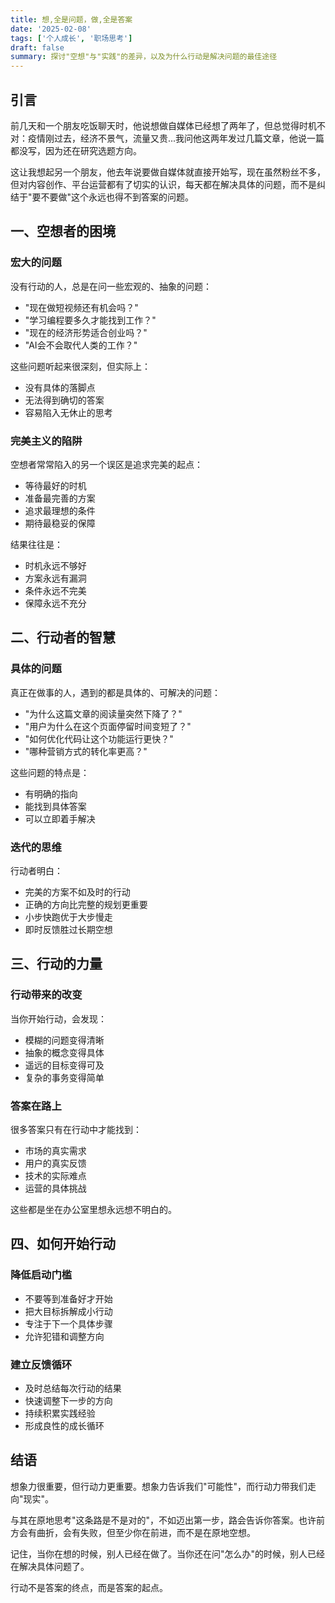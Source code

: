 ```yaml
---
title: 想,全是问题，做,全是答案
date: '2025-02-08'
tags: ['个人成长', '职场思考']
draft: false
summary: 探讨"空想"与"实践"的差异，以及为什么行动是解决问题的最佳途径
---
```


## 引言

前几天和一个朋友吃饭聊天时，他说想做自媒体已经想了两年了，但总觉得时机不对：疫情刚过去，经济不景气，流量又贵...我问他这两年发过几篇文章，他说一篇都没写，因为还在研究选题方向。

这让我想起另一个朋友，他去年说要做自媒体就直接开始写，现在虽然粉丝不多，但对内容创作、平台运营都有了切实的认识，每天都在解决具体的问题，而不是纠结于"要不要做"这个永远也得不到答案的问题。

## 一、空想者的困境

### 宏大的问题

没有行动的人，总是在问一些宏观的、抽象的问题：
- "现在做短视频还有机会吗？"
- "学习编程要多久才能找到工作？"
- "现在的经济形势适合创业吗？"
- "AI会不会取代人类的工作？"

这些问题听起来很深刻，但实际上：
- 没有具体的落脚点
- 无法得到确切的答案
- 容易陷入无休止的思考

### 完美主义的陷阱

空想者常常陷入的另一个误区是追求完美的起点：
- 等待最好的时机
- 准备最完善的方案
- 追求最理想的条件
- 期待最稳妥的保障

结果往往是：
- 时机永远不够好
- 方案永远有漏洞
- 条件永远不完美
- 保障永远不充分

## 二、行动者的智慧

### 具体的问题

真正在做事的人，遇到的都是具体的、可解决的问题：
- "为什么这篇文章的阅读量突然下降了？"
- "用户为什么在这个页面停留时间变短了？"
- "如何优化代码让这个功能运行更快？"
- "哪种营销方式的转化率更高？"

这些问题的特点是：
- 有明确的指向
- 能找到具体答案
- 可以立即着手解决

### 迭代的思维

行动者明白：
- 完美的方案不如及时的行动
- 正确的方向比完整的规划更重要
- 小步快跑优于大步慢走
- 即时反馈胜过长期空想

## 三、行动的力量

### 行动带来的改变

当你开始行动，会发现：
- 模糊的问题变得清晰
- 抽象的概念变得具体
- 遥远的目标变得可及
- 复杂的事务变得简单

### 答案在路上

很多答案只有在行动中才能找到：
- 市场的真实需求
- 用户的真实反馈
- 技术的实际难点
- 运营的具体挑战

这些都是坐在办公室里想永远想不明白的。

## 四、如何开始行动

### 降低启动门槛

- 不要等到准备好才开始
- 把大目标拆解成小行动
- 专注于下一个具体步骤
- 允许犯错和调整方向

### 建立反馈循环

- 及时总结每次行动的结果
- 快速调整下一步的方向
- 持续积累实践经验
- 形成良性的成长循环

## 结语

想象力很重要，但行动力更重要。想象力告诉我们"可能性"，而行动力带我们走向"现实"。

与其在原地思考"这条路是不是对的"，不如迈出第一步，路会告诉你答案。也许前方会有曲折，会有失败，但至少你在前进，而不是在原地空想。

记住，当你在想的时候，别人已经在做了。当你还在问"怎么办"的时候，别人已经在解决具体问题了。

行动不是答案的终点，而是答案的起点。
